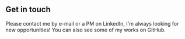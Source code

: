 ## Get in touch

Please contact me by e-mail or a PM on LinkedIn, I'm always looking for new opportunities! You can also see some of my works on GitHub.